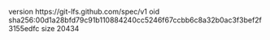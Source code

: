 version https://git-lfs.github.com/spec/v1
oid sha256:00d1a28bfd79c91b110884240cc5246f67ccbb6c8a32b0ac3f3bef2f3155edfc
size 20434

